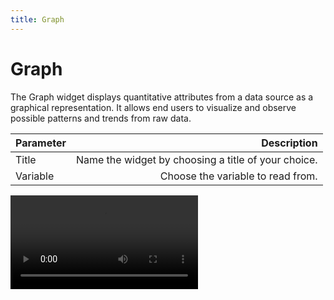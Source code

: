 ```yaml
---
title: Graph
---
```

# Graph

The Graph widget displays quantitative attributes from a data source as a graphical representation. It allows end users to visualize and observe possible patterns and trends from raw data.

| Parameter     | Description|
| :------------ | ---------: |
| Title        |    Name the widget by choosing a title of your choice.  | 
| Variable     |    Choose the variable to read from.    |   

<Video src="/images/widgets/graph.webm" />
